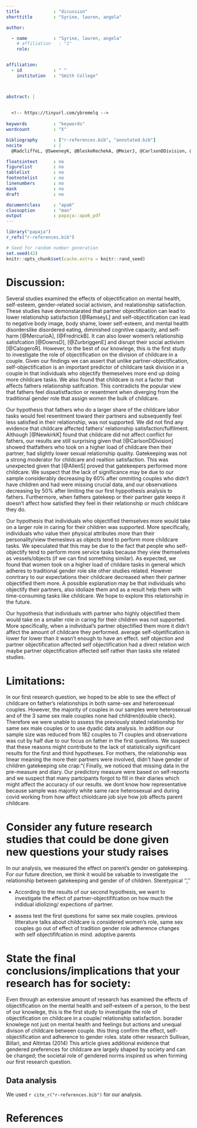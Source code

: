 ```yaml
---
title             : "dicussion"
shorttitle        : "Syrine, lauren, angela"

author: 

  - name          : "Syrine, lauren, angela"
    # affiliation   : "1"
    role:


affiliation:
  - id            : " "
    institution   : "Smith College"



abstract: | 
  
  
  <!-- https://tinyurl.com/ybremelq -->
  
keywords          : "keywords"
wordcount         : "X"

bibliography      : ["r-references.bib", "annotated.bib"]
nocite            : |
  @RadcliffeL, @SweeneyK, @BleskeRechekA, @MeierJ, @CarlsonDDivision, @CarlsonDFathers, @NewkirkK, @DelBocaD, @CrosbieT, @ChungH

floatsintext      : no
figurelist        : no
tablelist         : no
footnotelist      : no
linenumbers       : no
mask              : no
draft             : no

documentclass     : "apa6"
classoption       : "man"
output            : papaja::apa6_pdf
---
```


```r
library("papaja")
r_refs("r-references.bib")
```

```r
# Seed for random number generation
set.seed(42)
knitr::opts_chunk$set(cache.extra = knitr::rand_seed)
```


# Discussion:

Several studies examined the effects of objectification on mental health, self-esteem, gender-related social activism, and realationship satisfaction. These studies have demonstarated that partner objectification can lead to lower relationship satisfaction [@RamseyL] and self-objectification can lead to negative body image, body shame, lower self-esteem, and mental health disorderslike disordered eating, diminished cognitive capacity, and self-harm [@MercurioA], [@FredrickB]. It can also lower women's relationship satisfcation [@DownsD], [@ZurbriggenE] and disrupt their social activism [@CalogeroR]. However, to the best of our knowlege, this is the first study to investigate the role of objectification on the division of childcare in a couple. Given our findings we can assert that unlike partner-objectification, self-objectification is an important predictor of childcare task division in a couple in that individuals who objectify themeselves more end up doing more childcare tasks. We also found that childcare is not a factor that affects fathers relationship satifcation. This contradicts the popular view that fathers feel dissatistfaction or resentment when diverging from the traditional gender role that assign women the bulk of childcare. 

Our hypothesis that fathers who do a larger share of the childcare labor tasks would feel resentment toward their partners and subsequently feel less satisfied in their relationship, was not supported. We did not find any evidence that childcare affected fathers' relationship satisfaction/fulfilment. Although [@NewkirkK] found that childcare did not affect conflict for fathers, our results are still surprising given that [@CarlsonDDivision] showed thatfathers who took on a higher load of childcare then their partner, had slightly lower sexual relationship quality. Gatekeeping was not a strong moderator for childcare and realtion satisfaction. This was unexpected given that [@AllenS] proved that gatekeepers performed more childcare. We suspect that the lack of significance may be due to our sample considerably decreasing by 60% after ommiting couples who didn't have children and had were missing crucial data, and our observations decreasing by 50% after limiting the our first hyppothesis analysis to fathers. Furthermore, when fathers gatekeep or their partner gate keeps it doesn't affect how satisfied they feel in their relationship or much childcare they do.

Our hypothesis that individuals who objectified themselves more would take on a larger role in caring for their children was supported. More specifically, individuals who value their physical attributes more than their personality/view themeslevs as objects tend to perform more childcare tasks. We speculated that this may be due to the fact that people who self-objectify tend to perform more service tasks because they view themselves as vessels/objects (if we can find something similar). As expected, we found that women took on a higher load of childare tasks in general which adheres to traditional gender role site other studies related. However conrtrary to our expectations their childcare decreased when their partner objectified them more. A possible explanation may be that individuals who objectify their partners, also idoliaze them and as a result help them with time-consuming tasks like childcare. We hope to explore this relationship in the future. 

Our hypothesis that individuals with partner who highly objectified them would take on a smaller role in caring for their children was not supported. More specifically, when a individual's partner objectified them more it didn't affect the amount of childcare they performed. average self-objetification is lower for lower than it wasn't enough to have an effect. self objection and partner objectification affected self objectification had a direct relation wich maybe partner objectification affected self rather than tasks site related studies.

# Limitations:

In our first research question, we hoped to be able to see the effect of childcare on father's relationships in both same-sex and heterosexual couples. However, the majority of couples in our samples were heterosexual and of the 3 same sex male couples none had children(double check). Therefore we were unable to assess the previously stated relationship for same sex male couples or to use dyadic data analysis.
In addition our sample size was reduced from 182 couples to 71 couples and observations was cut by half due to our focus on father in the first questions. We suspect that these reasons might contribute to the lack of statistically significant results for the first and third hypotheses.
For mothers, the relationship was linear meaning the more
their partners were involved,
didn't have gender of children gatekeeping site crap:"(
Finally, we noticed that missing data in the pre-measure and diary. Our predictory measure were based on self-reports and we suspect that many partcipants forgot to fill in their diaries which might affect the accuracy of our results.
we dont know how representative because sample was majority white same race heterosexual and during covid working from how affect chioldcare job siye how job affects parent childcare.

# Consider any future research studies that could be done given new questions your study raises

In our analysis, we measured the effect on parent's gender on gatekeeping. For our future direction, we think it would be valuable to investigate the relationship between gatekeeping and gender of of children. Steretypical '', ''

- According to the results of our second hypothesis, we want to investigate the effect of partner-objectififcation on how much the indidual idiolizing/ expections of partner.

- assess test the first questions for same sex male couples. previous litterature talks about childcare is considered women's role, same sex couples go out of effect of tradition gender role adherence changes with self objectififcation in mind. adoptive parents

# State the final conclusions/implications that your research has for society:

Even through an extensive amount of research has examined the effects of objectification on the mental health and self-esteem of a person, to the best of our knowlege, this is the first
study to investigate the role of objectification on childcare in a couple/ relationship satisfaction. borader knowlege not just on mental health and feelings but actions and unequal divison of childcare between couple. this thing confirm the effect, self-objectification and adherence to gender roles. state other research
Sullivan, Billari, and Altintas (2014) This article gives additional evidence
that gendered preferences for childcare are largely shaped by society and can be changed; the
societal role of gendered norms inspired us when forming our first research question.

## Data analysis
We used `r cite_r("r-references.bib")` for our analysis.


\newpage

# References

\begingroup
\setlength{\parindent}{-0.5in}
\setlength{\leftskip}{0.5in}

<div id="refs" custom-style="Bibliography"></div>
\endgroup


